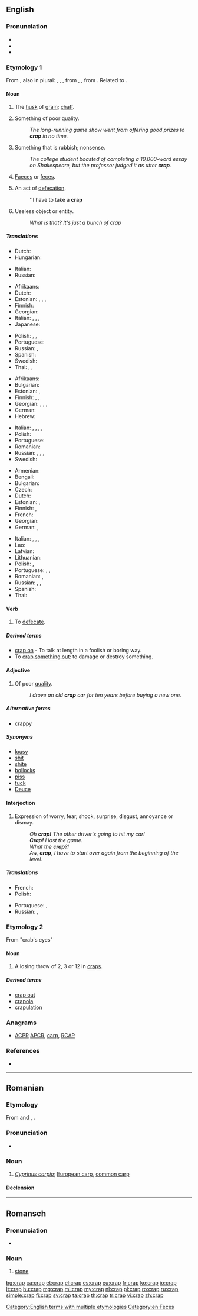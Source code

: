 {{also|CRAP}}
==English==

===Pronunciation===
* {{IPA|/kɹæp/|lang=en}}
* {{rhymes|æp|lang=en}}
* {{audio|En-us-crap.ogg|Audio (US)|lang=en}}

===Etymology 1===
From {{etyl|enm|en}} {{term|crappe|lang=enm}}, also in plural: {{term|crappen|lang=enm}}, {{term|crappys|lang=enm}}, {{term|craps||chaff; buckwheat|lang=enm}}, from {{etyl|fro|en}} {{term|crappe|lang=fro}}, {{term|crapin|lang=fro}} {{gloss|"chaff"; compare {{etyl|ML.|-}} {{term|crappa|pos=plural|lang=la}}, also {{term|crapinum|lang=la}}}}, from {{etyl|odt|en}} {{term|krappen||to cut off, pluck off|lang=odt}}. Related to {{l|en|crop}}.

====Noun====
{{en-noun|-|s}}

# {{context|obsolete|lang=en}} The [[husk]] of [[grain]]; [[chaff]].
# {{context|slang|lang=en}} Something of poor quality.
#: ''The long-running game show went from offering good prizes to '''crap''' in no time.''
# {{context|slang|vulgar|lang=en}} Something that is rubbish; nonsense.
#: ''The college student boasted of completing a 10,000-word essay on Shakespeare, but the professor judged it as utter '''crap'''.''
# {{context|slang|vulgar|lang=en}} [[faeces|Faeces]] or [[feces]].
# {{context|slang|vulgar|countable|lang=en}} An act of [[defecation]].
#: ''I have to take a '''crap'''
# {{context|slang|lang=en}} Useless object or entity.
#: ''What is that?'' ''It's just a bunch of crap''

=====Translations=====
{{trans-top|husk of grain}}
* Dutch: {{t+|nl|kaf|n}}
* Hungarian: {{t+|hu|korpa}}
{{trans-mid}}
* Italian: {{t+|it|crusca|f}}
* Russian: {{t+|ru|мяки́на|m}}
{{trans-bottom}}

{{trans-top|something of poor quality}}
* Afrikaans: {{t|af|kak}}
* Dutch: {{t+|nl|rotzooi|m|f}}
* Estonian: {{t|et|saast}}, {{t|et|jama}}, {{t|et|pask}}, {{t+|et|sitt}}
* Finnish: {{t+|fi|paska}}
* Georgian: {{t|ka|სუსტი}}
* Italian: {{t+|it|schifezza|f}}, {{t|it|porcheria|f}}, {{t+|it|cesso|m}}, {{t+|it|ciofeca|f}}
* Japanese: {{t+|ja|かす|tr=kasu}}
{{trans-mid}}
* Polish: {{t|pl|dziadostwo|n}}, {{t+|pl|szajs|m}}, {{t+|pl|badziewie|n}}
* Portuguese: {{t+|pt|porcaria|f}}
* Russian: {{t+|ru|фигня́|f}}, {{t+|ru|отсто́й|m}}
* Spanish: {{t+|es|basura|f}}
* Swedish: {{t+|sv|skräp|n}}
* Thai: {{t+|th|ห่วย|tr=hùay}}, {{t|th|ตกกระป๋อง|tr=dtòk gràbpŏng}}, {{m|th|จีนแดง|tr=jeen daeng}}
{{trans-bottom}}

{{trans-top|nonsense}}
* Afrikaans: {{t|af|poef}}
* Bulgarian: {{t+|bg|глупости|p}}
* Estonian: {{t|et|jama}}, {{t|et|pask}}
* Finnish: {{t+|fi|paska}}, {{t+|fi|roska}}, {{t+|fi|soopa}}
* Georgian: {{t|ka|უაზრობა|sc=Geor}}, {{t|ka|ნონსენსი|sc=Geor}}, {{t|ka|დებილობა|sc=Geor}}, {{t|ka|ნაგავი|sc=Geor}}
* German: {{t+|de|Unsinn|m}}
* Hebrew: {{t+|he|חרא|tr=h'ara}}
{{trans-mid}}
* Italian: {{t+|it|sciocchezza|f}}, {{t+|it|cagata|f}}, {{t+|it|stronzata|f}}, {{t+|it|cazzata|f}}, {{t+|it|cacata|f}}
* Polish: {{t+|pl|pierdoły|p}}
* Portuguese: {{t+|pt|besteira|f}}
* Romanian: {{t+|ro|porcărie}}
* Russian: {{t+|ru|чепуха́|f}}, {{t+|ru|фигня́|f}}, {{t+|ru|чушь|f}}, {{t+|ru|хрень|f}}
* Swedish: {{t+|sv|skräp|n}}
{{trans-bottom}}

{{trans-top|excrement}}
* Armenian: {{t|hy|քաք}}
* Bengali: {{t|bn|হাগু|tr=hagu|sc=Beng}}
* Bulgarian: {{t+|bg|лайно|n}}
* Czech: {{t+|cs|hovno|n}}
* Dutch: {{t+|nl|poep}}
* Estonian: {{t|et|pask}}, {{t+|et|sitt}}
* Finnish: {{t+|fi|paska}}, {{t+|fi|kakka}}
* French: {{t+|fr|crotte|f}}
* Georgian: {{t|ka|მძღნერი|sc=Geor}}
* German: {{t+|de|Scheiße}}, {{t+|de|Kacke|f}}
{{trans-mid}}
* Italian: {{t+|it|schifezza}}, {{t+|it|escrementi|p}}, {{t+|it|merda}}, {{t+|it|cacca|f}}
* Lao: {{t-needed|lo}}
* Latvian: {{t|lv|sūds|m}}
* Lithuanian: {{t+|lt|šūdas|m}}
* Polish: {{t+|pl|łajno|n}}, {{t+|pl|gówno|n}}
* Portuguese: {{t+|pt|bosta|f}}, {{t+|pt|merda|f}}, {{t+|pt|caca|f}}
* Romanian: {{t|ro|căcat|m}}, {{t+|ro|rahat|m}}
* Russian: {{t+|ru|дерьмо́|n}}, {{t+|ru|говно́|n}}, {{t+|ru|гомно́|n}}
* Spanish: {{t+|es|mierda|f}}
* Thai: {{t+|th|อุจจาระ|tr=òotjaará}}
{{trans-bottom}}

====Verb====
{{en-verb|crapp}}

# {{context|vulgar|slang|lang=en}} To [[defecate]].

=====Derived terms=====
* [[crap on]] - {{qualifier|UK}} To talk at length in a foolish or boring way.
* To [[crap out|crap something out]]: to damage or destroy something.

====Adjective====
{{en-adj|crapper}}

# {{context|chiefly|UK|colloquial|somewhat|vulgar|lang=en}} Of poor [[quality]].
#: ''I drove an old '''crap''' car for ten years before buying a new one.''

=====Alternative forms=====
* [[crappy]] {{context|chiefly|North America|lang=en}}

=====Synonyms=====
* [[lousy]]
* [[shit]]
* [[shite]]
* [[bollocks]]
* [[piss]]
* [[fuck]]
* [[Deuce]]

====Interjection====
{{en-interj}}

# {{context|slang|lang=en}} Expression of worry, fear, shock, surprise, disgust, annoyance or dismay.
#: ''Oh '''crap!''' The other driver's going to hit my car!''
#: '''''Crap!''' I lost the game.''
#: ''What the '''crap'''?!''
#: ''Aw, '''crap''', I have to start over again from the beginning of the level.''

=====Translations=====
{{trans-top|expression of worry, disgust}}
* French: {{t+|fr|crotte}}
* Polish: {{t+|pl|kurde}}
{{trans-mid}}
* Portuguese: {{t+|pt|bosta|f}}, {{t+|pt|merda|f}}
* Russian: {{t+|ru|чёрт|tr=čort|sc=Cyrl}}, {{t+|ru|блядь|tr=bljadʹ|sc=Cyrl}} {{qualifier|vulgar}}
{{trans-bottom}}

===Etymology 2===
From "crab's eyes"

====Noun====
{{en-noun}}

# {{context|gambling|lang=en}} A losing throw of 2, 3 or 12 in [[craps]].

=====Derived terms=====
* [[crap out]]
* [[crapola]]
* [[crapulation]]

===Anagrams===
* [[ACPR#English|ACPR]] [[APCR#English|APCR]], [[carp#English|carp]], [[RCAP#English|RCAP]]

===References===
* {{R:BBS}}

[[Category:English terms with multiple etymologies]]
[[Category:en:Feces]]

----

==Romanian==

===Etymology===
From {{etyl|sh|ro}} and {{etyl|bg|ro}} {{term|крап|lang=bg}}, {{term|krap|lang=sh}}.

===Pronunciation===
* {{IPA|/krap/|lang=ro}}

===Noun===
{{ro-noun|m|crapi}}

# ''[[Cyprinus carpio]]''; [[European carp]], [[common carp]]

====Declension====
{{ro-noun-m}}

----

==Romansch==

===Pronunciation===
* {{IPA|[krap]|lang=rm}}

===Noun===
{{rm-noun|m}}

# [[stone]]

[[bg:crap]]
[[ca:crap]]
[[et:crap]]
[[el:crap]]
[[es:crap]]
[[eu:crap]]
[[fr:crap]]
[[ko:crap]]
[[io:crap]]
[[lt:crap]]
[[hu:crap]]
[[mg:crap]]
[[ml:crap]]
[[my:crap]]
[[nl:crap]]
[[pl:crap]]
[[ro:crap]]
[[ru:crap]]
[[simple:crap]]
[[fi:crap]]
[[sv:crap]]
[[ta:crap]]
[[th:crap]]
[[tr:crap]]
[[vi:crap]]
[[zh:crap]]